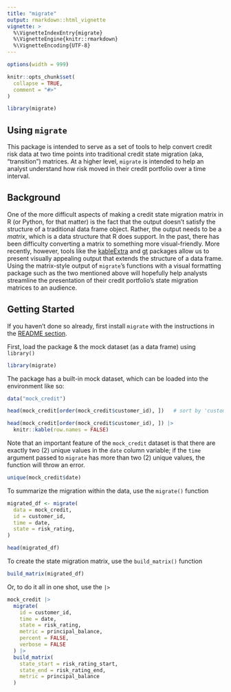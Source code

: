 ```yaml
---
title: "migrate"
output: rmarkdown::html_vignette
vignette: >
  %\VignetteIndexEntry{migrate}
  %\VignetteEngine{knitr::rmarkdown}
  %\VignetteEncoding{UTF-8}
---
```


```r
options(width = 999)

knitr::opts_chunk$set(
  collapse = TRUE,
  comment = "#>"
)

library(migrate)
```

## Using `migrate`

This package is intended to serve as a set of tools to help convert credit risk data at two time points into traditional credit state migration (aka, "transition") matrices. At a higher level, `migrate` is intended to help an analyst understand how risk moved in their credit portfolio over a time interval.

## Background

One of the more difficult aspects of making a credit state migration matrix in R (or Python, for that matter) is the fact that the output doesn't satisfy the structure of a traditional data frame object. Rather, the output needs to be a *matrix*, which is a data structure that R does support. In the past, there has been difficulty converting a matrix to something more visual-friendly. More recently, however, tools like the [kableExtra](https://cran.r-project.org/package=kableExtra) and [gt](https://cran.r-project.org/package=gt) packages allow us to present visually appealing output that extends the structure of a data frame. Using the matrix-style output of `migrate`'s functions with a visual formatting package such as the two mentioned above will hopefully help analysts streamline the presentation of their credit portfolio's state migration matrices to an audience.

## Getting Started

If you haven't done so already, first install `migrate` with the instructions in the [README section](https://github.com/mthomas-ketchbrook/migrate#Installation).

First, load the package & the mock dataset (as a data frame) using `library()`

```r
library(migrate)
```

The package has a built-in mock dataset, which can be loaded into the environment like so:

```r
data("mock_credit")

head(mock_credit[order(mock_credit$customer_id), ])   # sort by 'customer_id'
```

```r
head(mock_credit[order(mock_credit$customer_id), ]) |>
  knitr::kable(row.names = FALSE)
```

Note that an important feature of the `mock_credit` dataset is that there are exactly two (2) unique values in the `date` column variable; if the `time` argument passed to `migrate` has more than two (2) unique values, the function will throw an error.

```r
unique(mock_credit$date)
```

To summarize the migration within the data, use the `migrate()` function

```r
migrated_df <- migrate(
  data = mock_credit, 
  id = customer_id, 
  time = date, 
  state = risk_rating, 
)

head(migrated_df)
```

To create the state migration matrix, use the `build_matrix()` function
```r
build_matrix(migrated_df)
```

Or, to do it all in one shot, use the `|>`
```r
mock_credit |>
  migrate(
    id = customer_id, 
    time = date, 
    state = risk_rating, 
    metric = principal_balance, 
    percent = FALSE, 
    verbose = FALSE
  ) |>
  build_matrix(
    state_start = risk_rating_start, 
    state_end = risk_rating_end, 
    metric = principal_balance
  )
```
